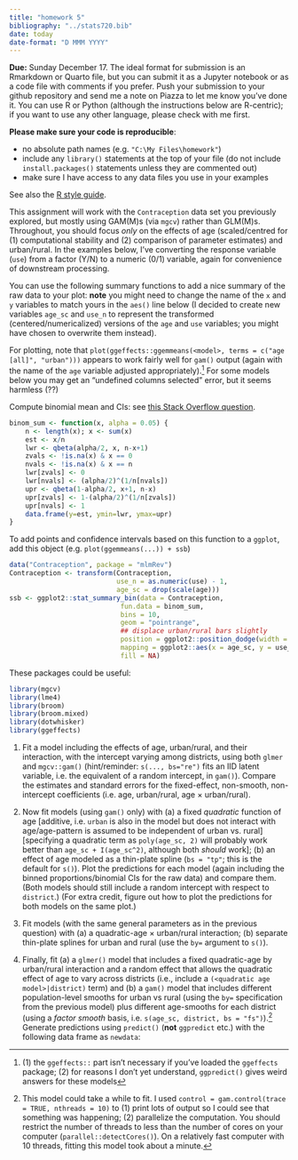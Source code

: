 ```yaml
---
title: "homework 5"
bibliography: "../stats720.bib"
date: today
date-format: "D MMM YYYY"
---
```


**Due:** Sunday December 17. The ideal format for submission is an Rmarkdown or Quarto file, but you can submit it as a Jupyter notebook or as a code file with comments if you prefer. Push your submission to your github repository and send me a note on Piazza to let me know you've done it. You can use R or Python (although the instructions below are R-centric); if you want to use any other language, please check with me first.

**Please make sure your code is reproducible**:

* no absolute path names (e.g. `"C:\My Files\homework"`)
* include any `library()` statements at the top of your file (do not include `install.packages()` statements unless they are commented out)
* make sure I have access to any data files you use in your examples

See also the [R style guide](https://bbolker.github.io/stats720/R_style.html).

This assignment will work with the `Contraception` data set you previously explored, but mostly using GAM(M)s (via `mgcv`) rather than GLM(M)s. Throughout, you should focus *only* on the effects of age (scaled/centred for (1) computational stability and (2) comparison of parameter estimates) and urban/rural. In the examples below, I've converting the response variable (`use`) from a factor (Y/N) to a numeric (0/1) variable, again for convenience of downstream processing.

You can use the following summary functions to add a nice summary of the raw data to your plot: **note** you might need to change the name of the `x` and `y` variables to match yours in the `aes()` line below (I decided to create new variables `age_sc` and `use_n` to represent the transformed (centered/numericalized) versions of the `age` and `use` variables; you might have chosen to overwrite them instead).

For plotting, note that `plot(ggeffects::ggemmeans(<model>, terms = c("age [all]", "urban")))` appears to work fairly well for `gam()` output (again with the name of the `age` variable adjusted appropriately).^[(1) the `ggeffects::` part isn't necessary if you've loaded the `ggeffects` package; (2) for reasons I don't yet understand, `ggpredict()` gives weird answers for these models] For some models below you may get an "undefined columns selected" error, but it seems harmless (??)

Compute binomial mean and CIs: see [this Stack Overflow question](https://stackoverflow.com/questions/77544559/fast-binom-test-in-r-for-multiple-levels-of-confidence/77545378#77545378).

```r
binom_sum <- function(x, alpha = 0.05) {
    n <- length(x); x <- sum(x)
    est <- x/n
    lwr <- qbeta(alpha/2, x, n-x+1)
    zvals <- !is.na(x) & x == 0
    nvals <- !is.na(x) & x == n
    lwr[zvals] <- 0
    lwr[nvals] <- (alpha/2)^(1/n[nvals])
    upr <- qbeta(1-alpha/2, x+1, n-x)
    upr[zvals] <- 1-(alpha/2)^(1/n[zvals])
    upr[nvals] <- 1
    data.frame(y=est, ymin=lwr, ymax=upr)
}
```

To add points and confidence intervals based on this function to a `ggplot`, add this object (e.g. `plot(ggemmeans(...)) + ssb`)

```r
data("Contraception", package = "mlmRev")
Contraception <- transform(Contraception,
                           use_n = as.numeric(use) - 1,
                           age_sc = drop(scale(age)))
ssb <- ggplot2::stat_summary_bin(data = Contraception,
                            fun.data = binom_sum,
                            bins = 10,
                            geom = "pointrange",
                            ## displace urban/rural bars slightly
                            position = ggplot2::position_dodge(width = 0.05),
                            mapping = ggplot2::aes(x = age_sc, y = use_n, colour = urban),
                            fill = NA)
```

These packages could be useful:
```r
library(mgcv)
library(lme4)
library(broom)
library(broom.mixed)
library(dotwhisker)
library(ggeffects)
```

1. Fit a model including the effects of age, urban/rural, and their interaction, with the intercept varying among districts, using both `glmer` and `mgcv::gam()` (hint/reminder: `s(..., bs="re")` fits an IID latent variable, i.e. the equivalent of a random intercept, in `gam()`).  Compare the estimates and standard errors for the fixed-effect, non-smooth, non-intercept coefficients (i.e. age, urban/rural, age × urban/rural).

2. Now fit models (using `gam()` only) with (a) a fixed *quadratic* function of age [additive, i.e. `urban` is also in the model but does not interact with age/age-pattern is assumed to be independent of urban vs. rural] [specifying a quadratic term as `poly(age_sc, 2)` will probably work better than `age_sc + I(age_sc^2)`, although both *should* work]; (b) an effect of age modeled as a thin-plate spline (`bs = "tp"`; this is the default for `s()`). Plot the predictions for each model (again including the binned proportions/binomial CIs for the raw data) and compare them. (Both models should still include a random intercept with respect to `district`.) (For extra credit, figure out how to plot the predictions for both models on the same plot.)

3. Fit models (with the same general parameters as in the previous question) with (a) a quadratic-age $\times$ urban/rural interaction; (b) separate thin-plate splines for urban and rural (use the `by=` argument to `s()`).

4. Finally, fit (a) a `glmer()` model that includes a fixed quadratic-age by urban/rural interaction and a random effect that allows the quadratic effect of age to vary across districts (i.e., include a `(<quadratic age model>|district)` term) and (b) a `gam()` model that includes different population-level smooths for urban vs rural (using the `by=` specification from the previous model) plus different age-smooths for each district (using a *factor smooth* basis, i.e. `s(age_sc, district, bs = "fs")`).^[This model could take a while to fit. I used `control = gam.control(trace = TRUE, nthreads = 10)` to (1) print lots of output so I could see that something was happening; (2) parallelize the computation. You should restrict the number of threads to less than the number of cores on your computer (`parallel::detectCores()`). On a relatively fast computer with 10 threads, fitting this model took about a minute.] Generate predictions using `predict()` (**not** `ggpredict` etc.) with the following data frame as `newdata`:
